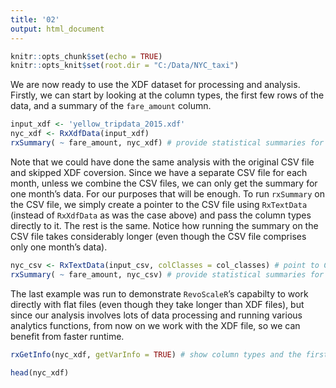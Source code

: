 ```yaml
---
title: '02'
output: html_document
---
```


```r
knitr::opts_chunk$set(echo = TRUE)
knitr::opts_knit$set(root.dir = "C:/Data/NYC_taxi")
```


We are now ready to use the XDF dataset for processing and analysis.  Firstly, we can start by looking at the column types, the first few rows of the data, and a summary of the `fare_amount` column.


```r
input_xdf <- 'yellow_tripdata_2015.xdf'
nyc_xdf <- RxXdfData(input_xdf)
rxSummary( ~ fare_amount, nyc_xdf) # provide statistical summaries for fare amount
```

Note that we could have done the same analysis with the original CSV file and skipped XDF coversion. Since we have a separate CSV file for each month, unless we combine the CSV files, we can only get the summary for one month's data.  For our purposes that will be enough.  To run `rxSummary` on the CSV file, we simply create a pointer to the CSV file using `RxTextData` (instead of `RxXdfData` as was the case above) and pass the column types directly to it.  The rest is the same.  Notice how running the summary on the CSV file takes considerably longer (even though the CSV file comprises only one month's data).


```r
nyc_csv <- RxTextData(input_csv, colClasses = col_classes) # point to CSV file and provide column info
rxSummary( ~ fare_amount, nyc_csv) # provide statistical summaries for fare amount
```

The last example was run to demonstrate `RevoScaleR`'s capabilty to work directly with flat files (even though they take longer than XDF files), but since our analysis involves lots of data processing and running various analytics functions, from now on we work with the XDF file, so we can benefit from faster runtime.


```r
rxGetInfo(nyc_xdf, getVarInfo = TRUE) # show column types and the first 10 rows
```

```r
head(nyc_xdf)
```
